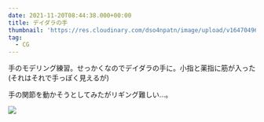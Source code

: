 ```yaml
---
date: 2021-11-20T08:44:38.000+00:00
title: デイダラの手
thumbnail: 'https://res.cloudinary.com/dso4npatn/image/upload/v1647049659/media/works/thumbnail/deidara_lkael9.png'
tag:
  - CG
---
```


手のモデリング練習。せっかくなのでデイダラの手に。小指と薬指に筋が入った(それはそれで手っぽく見えるが)

手の関節を動かそうとしてみたがリギング難しい...。

![](https://res.cloudinary.com/dso4npatn/image/upload/v1647049674/media/works/insert/My-Post_l4th75.png)
